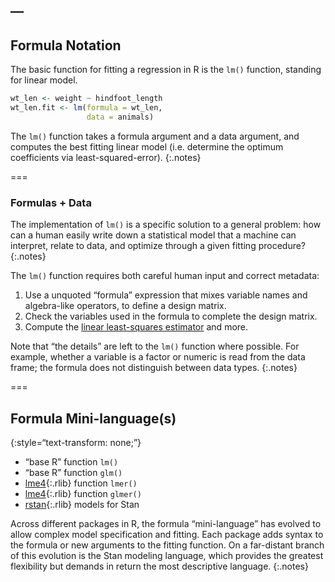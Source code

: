 ---
---

## Formula Notation

The basic function for fitting a regression in R is the `lm()` function,
standing for linear model.

```r
wt_len <- weight ~ hindfoot_length
wt_len.fit <- lm(formula = wt_len,
                 data = animals)
```

The `lm()` function takes a formula argument and a data argument, and computes
the best fitting linear model (i.e. determine the optimum coefficients via
least-squared-error).
{:.notes}

===

### Formulas + Data

The implementation of `lm()` is a specific solution to a general problem: how
can a human easily write down a statistical model that a machine can interpret,
relate to data, and optimize through a given fitting procedure?
{:.notes}

The `lm()` function requires both careful human input and correct metadata:

1. Use a unquoted "formula" expression that mixes variable names and
algebra-like operators, to define a design matrix.
1. Check the variables used in the formula to complete the design matrix.
1. Compute the [linear least-squares
estimator](https://en.wikipedia.org/wiki/Linear_least_squares_(mathematics)) and
more.

Note that "the details" are left to the `lm()` function where possible. For
example, whether a variable is a factor or numeric is read from the data frame;
the formula does not distinguish between data types.
{:.notes}

===

## Formula Mini-language(s)
{:style="text-transform: none;"}

- "base R" function `lm()`
- "base R" function `glm()`
- [lme4](){:.rlib} function `lmer()`
- [lme4](){:.rlib} function `glmer()`
- [rstan](){:.rlib} models for Stan

Across different packages in R, the formula "mini-language" has evolved to
allow complex model specification and fitting. Each package adds syntax to the
formula or new arguments to the fitting function. On a far-distant branch of
this evolution is the Stan modeling language, which provides the greatest
flexibility but demands in return the most descriptive language.
{:.notes}
